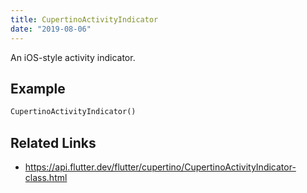 ```yaml
---
title: CupertinoActivityIndicator
date: "2019-08-06"
---
```


An iOS-style activity indicator.

## Example

```dart liveslice=CupertinoActivityIndicator
CupertinoActivityIndicator()
```

## Related Links
- https://api.flutter.dev/flutter/cupertino/CupertinoActivityIndicator-class.html
